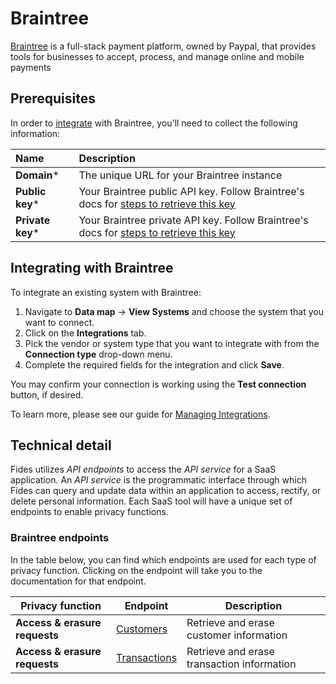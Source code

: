 # Braintree
[Braintree](https://www.braintreepayments.com/) is a full-stack payment platform, owned by Paypal, that provides tools for businesses to accept, process, and manage online and mobile payments

## Prerequisites

In order to [integrate](/docs/user-guides/integrations) with Braintree, you'll need to collect the following information:

| Name                       | Description                                                                                                                             |
| :------------------------- | :-------------------------------------------------------------------------------------------------------------------------------------- |
| **Domain***                | The unique URL for your Braintree instance |
| **Public key***                 | Your Braintree public API key. Follow Braintree's docs for [steps to retrieve this key](https://developer.paypal.com/braintree/articles/control-panel/important-gateway-credentials#public-key) |
| **Private key***                | Your Braintree private API key. Follow Braintree's docs for [steps to retrieve this key](https://developer.paypal.com/braintree/articles/control-panel/important-gateway-credentials#private-key)  |


## Integrating with Braintree
To integrate an existing system with Braintree:

1. Navigate to **Data map** → **View Systems** and choose the system that you want to connect.
2. Click on the **Integrations** tab.
3. Pick the vendor or system type that you want to integrate with from the **Connection type** drop-down menu.
4. Complete the required fields for the integration and click **Save**. 

You may confirm your connection is working using the **Test connection** button, if desired.

To learn more, please see our guide for [Managing Integrations](/docs/user-guides/integrations/manage-integrations).

## Technical detail 

Fides utilizes _API endpoints_ to access the _API service_ for a SaaS application. An _API service_ is the programmatic interface through which Fides can query and update data within an application to access, rectify, or delete personal information. Each SaaS tool will have a unique set of endpoints to enable privacy functions. 

### Braintree endpoints
In the table below, you can find which endpoints are used for each type of privacy function. Clicking on the endpoint will take you to the documentation for that endpoint.

| Privacy function | Endpoint | Description |
|----|----|----|
| **Access & erasure requests**            | [Customers](https://graphql.braintreepayments.com/guides/concepts/#transactions) | Retrieve and erase customer information |
| **Access & erasure requests**            | [Transactions](https://graphql.braintreepayments.com/guides/concepts/#customers) | Retrieve and erase transaction information |



